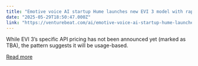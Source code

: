 ```yaml
---
title: "Emotive voice AI startup Hume launches new EVI 3 model with rapid custom voice creation"
date: "2025-05-29T18:50:47.000Z"
link: "https://venturebeat.com/ai/emotive-voice-ai-startup-hume-launches-new-evi-3-model-with-rapid-custom-voice-creation/"
---
```


While EVI 3’s specific API pricing has not been announced yet (marked as TBA), the pattern suggests it will be usage-based.

[Read more](https://venturebeat.com/ai/emotive-voice-ai-startup-hume-launches-new-evi-3-model-with-rapid-custom-voice-creation/)
